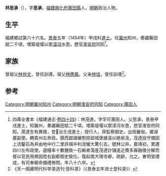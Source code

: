 {{明清人物信息框
| 姓名 = 林思承
| 原名 =
| 圖片名稱= 
| 圖片大小 =
| 圖片說明 = 
| 最高職務 = 淮安府同知
| 國家 = 大明 
| 爵位 =
| 籍貫 = [[福建|福建]][[興化府|興化府]][[莆田縣|莆田縣]]民籍
| 族裔 = 
| 旗籍 = 
| 字號 = 字思承
| 諡號 =
| 出生日期 = 生年不詳
| 出生地點 = 
| 逝世日期 = 卒年不詳
| 逝世地點 =
| 墓葬 =
| 配偶 = 
| 親屬 = 子 [[林茂達|林茂達]]
| 出身 =
* 景泰五年甲戌科進士出身
| 經歷 =
| 著作 =  
}}

'''林思承'''（{{bd|1412年||？}}），字'''思承'''，[[福建|福建]][[興化府|興化府]][[莆田縣|莆田縣]]人，[[明朝|明朝]]政治人物。

==生平==
福建鄉試第六十六名。[[景泰|景泰]]五年（1454年）甲戌科[[進士|進士]]。任[[冀州|冀州]]知州，奏蠲蕪田賦二千頃，増築堤堰以禦[[漳河|漳河]]水患，歷官[[淮安府|淮安府]]同知<ref>四庫全書本《福建通志·[[s:福建通志_(四庫全書本)/卷44|卷四十四]]》：林茂達，字孚可莆田人。父思承，景泰甲戌進士，知冀州，奏蠲蕪田賦二千頃，増築堤堰以禦漳河水患，厯官淮安府同知。荗達生有異徵，登𢎞治壬戌進士，授行人，拜監察御史。出按畿甸，擢湖廣副使。轉貴州左叅政。鎮西鄙諸蠻剽掠廹城堡據溪以絶泉汲，茂達設守備因上流鑿石為井由地中行二里許城中利汲蠻大驚引去，號林公井。嘉靖初，累遷四川左布政使，邉糧率十數鍾致一石輸者蕩産茂達計儲逺近費多寡融徵分解而督以官民用弗因陞右副都御史致仕。復起南大理寺卿，疏辭，允之。㑹明堂禮成，有司奉朝命備禮勞問。年八十六卒。</ref>。

== 家族 ==
曾祖父[[林仲文|林仲文]]，曾任訓導。祖父[[林應鳳|林應鳳]]。父亲[[林珪|林珪]]，曾任訓導<ref>《天一阁藏明代科举录选刊·登科录》（《景泰五年进士登科录》）</ref>。

==参考==
{{reflist}}
{{明朝人物小作品}}
{{景泰五年甲戌科殿試金榜}}
{{DEFAULTSORT:Lin林}}

[[Category:明朝冀州知州|Category:明朝冀州知州]]
[[Category:明朝淮安府同知|Category:明朝淮安府同知]]
[[Category:莆田人|Category:莆田人]]